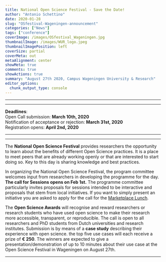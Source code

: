 ```yaml
---
title: National Open Science Festival - Save the Date!
author: "Antonio Schettino"
date: 2020-01-28
slug: "OSfestival-Wageningen-announcement"
categories: ["News"]
tags: ["conference"]
coverImage: /images/OSfestival_Wageningen.jpg
thumbnailImage: /images/WUR_logo.jpeg
thumbnailImagePosition: left
coverSize: partial
coverMeta: out
metaAlignment: center
showMeta: true
comments: true
showActions: true
summary: "August 27th 2020, Campus Wageningen University & Research"
editor_options: 
  chunk_output_type: console
---
```


***
***

**Deadlines**:   
Open Call submission: **March 10th, 2020**   
Notification of acceptance or rejection: **March 31st, 2020**   
Registration opens: **April 2nd, 2020**

***
***

The **National Open Science Festival** provides researchers the opportunity to learn about the benefits of different Open Science practices. It is a place to meet peers that are already working openly or that are interested to start doing so. Key to this day is sharing knowledge and best practices.

In organizing the National Open Science Festival, the program committee welcomes input from researchers in developing the programme for the day. **The call for Sessions opens on Feb 1st.** The programme committee particularly invites proposals for sessions intended to be interactive and proposals that stem from local initiatives. If you want to simply present an initiative you are asked to apply for the call for the [Marketplace Lunch](https://opensciencefestival.nl/call-for-market-place/).

The **Open Science Awards** will recognise and reward researchers or research students who have used open science to make their research more accessible, transparent, or reproducible. The call is open to all researchers and PhD students from Dutch universities and research institutes. Submission is by means of a **case study** describing their experience with open science. the top five use cases will each receive a prize of **€ 250**. The winners are expected to give a presentation/demonstration of up to 10 minutes about their use case at the Open Science Festival in Wageningen on August 27th.

***


